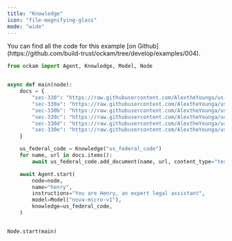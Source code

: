 ```yaml
---
title: "Knowledge"
icon: "file-magnifying-glass"
mode: "wide"
---
```


<Tip>
  You can find all the code for this example [on Github](https://github.com/build-trust/ockam/tree/develop/examples/004).
</Tip>

```python
from ockam import Agent, Knowledge, Model, Node


async def main(node):
    docs = {
        "sec-330": "https://raw.githubusercontent.com/AlextheYounga/us-federal-code/refs/heads/master/usc/title-15-commerce-and-trade/chapter-9a-weather-modification-activities-or-attempts%3B-reporting-requirement/sec-330.md",
        "sec-330a": "https://raw.githubusercontent.com/AlextheYounga/us-federal-code/refs/heads/master/usc/title-15-commerce-and-trade/chapter-9a-weather-modification-activities-or-attempts%3B-reporting-requirement/sec-330a.md",
        "sec-330b": "https://raw.githubusercontent.com/AlextheYounga/us-federal-code/refs/heads/master/usc/title-15-commerce-and-trade/chapter-9a-weather-modification-activities-or-attempts%3B-reporting-requirement/sec-330b.md",
        "sec-330c": "https://raw.githubusercontent.com/AlextheYounga/us-federal-code/refs/heads/master/usc/title-15-commerce-and-trade/chapter-9a-weather-modification-activities-or-attempts%3B-reporting-requirement/sec-330c.md",
        "sec-330d": "https://raw.githubusercontent.com/AlextheYounga/us-federal-code/refs/heads/master/usc/title-15-commerce-and-trade/chapter-9a-weather-modification-activities-or-attempts%3B-reporting-requirement/sec-330d.md",
        "sec-330e": "https://raw.githubusercontent.com/AlextheYounga/us-federal-code/refs/heads/master/usc/title-15-commerce-and-trade/chapter-9a-weather-modification-activities-or-attempts%3B-reporting-requirement/sec-330e.md",
    }

    us_federal_code = Knowledge("us_federal_code")
    for name, url in docs.items():
        await us_federal_code.add_document(name, url, content_type="text/markdown")

    await Agent.start(
        node=node,
        name="henry",
        instructions="You are Henry, an expert legal assistant",
        model=Model("nova-micro-v1"),
        knowledge=us_federal_code,
    )


Node.start(main)
```